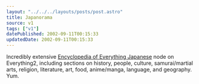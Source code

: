 ```yaml
---
layout: "../../../layouts/posts/post.astro"
title: Japanorama
source: v1
tags: ["v1"]
datePublished: 2002-09-11T00:15:33
updatedDate: 2002-09-11T00:15:33
---
```


Incredibly extensive [Encyclopedia of Everything Japanese][1] node on Everything2, including sections on history, people, culture, samurai/martial arts, religion, literature, art, food, anime/manga, language, and geography. Yum.

[1]: http://www.everything2.com/index.pl?node_id=632142 "Everything2.com: Everything Japanese Encyclopedia"
